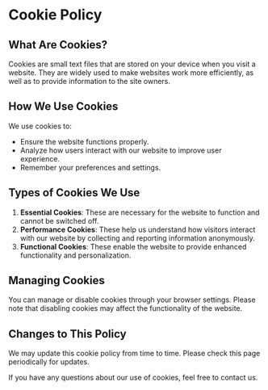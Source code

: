 # Cookie Policy

## What Are Cookies?

Cookies are small text files that are stored on your device when you visit a website. They are widely used to make websites work more efficiently, as well as to provide information to the site owners.

## How We Use Cookies

We use cookies to:
- Ensure the website functions properly.
- Analyze how users interact with our website to improve user experience.
- Remember your preferences and settings.

## Types of Cookies We Use

1. **Essential Cookies**: These are necessary for the website to function and cannot be switched off.
2. **Performance Cookies**: These help us understand how visitors interact with our website by collecting and reporting information anonymously.
3. **Functional Cookies**: These enable the website to provide enhanced functionality and personalization.

## Managing Cookies

You can manage or disable cookies through your browser settings. Please note that disabling cookies may affect the functionality of the website.

## Changes to This Policy

We may update this cookie policy from time to time. Please check this page periodically for updates.

If you have any questions about our use of cookies, feel free to contact us.